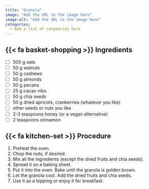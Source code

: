 ```yaml
---
title: "Granola"
image: "Add the URL to the image here"
image-alt: "Add the URL to the image here"
categories:
  - Add a list of catgeories here
---
```


## {{< fa basket-shopping >}} Ingredients

- [ ] 500 g oats
- [ ] 50 g walnuts
- [ ] 50 g cashews
- [ ] 50 g almonds
- [ ] 50 g pecans
- [ ] 25 g cacao nibs
- [ ] 50 g chia seeds
- [ ] 50 g dried apricots, cranberries (whatever you like)
- [ ] other seeds or nuts you like
- [ ] 2-3 teaspoons honey (or a vegan alternative)
- [ ] 2 teaspoons cinnamon

## {{< fa kitchen-set >}} Procedure

1. Preheat the oven.
1. Chop the nuts, if desired.
1. Mix all the ingredients (except the dried fruits and chia seeds).
1. Spread it on a baking sheet.
1. Put it into the oven. Bake until the granola is golden brown.
1. Let the granola cool. Add the dried fruits and chia seeds.
1. Use it as a topping or enjoy it for breakfast. 



